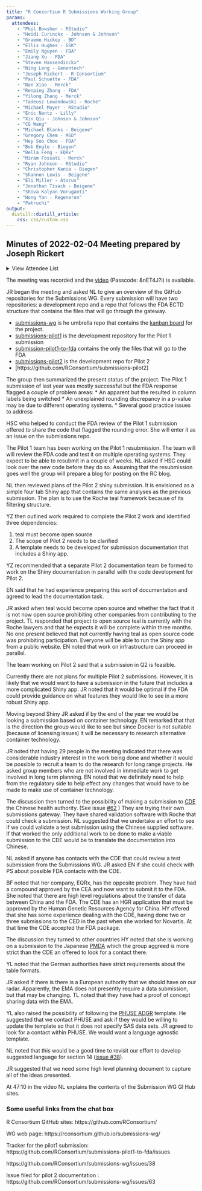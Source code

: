 ```yaml
---
title: "R Consortium R Submissions Working Group"
params:
  attendees:
    - "Phil Bowsher - RStudio" 
    - "Heidi Curinckx - Johnson & Johnson" 
    - "Graeme Hickey - BD" 
    - "Ellis Hughes - GSK" 
    - "Emily Nguyen - FDA" 
    - "Jiang Xu - FDA" 
    - "Steven Hassendinckx" 
    - "Ning Leng - Genentech" 
    - "Joseph Rickert - R Consortium" 
    - "Paul Schuette - FDA" 
    - "Nan Xiao - Merck" 
    - "Renping Zhang - FDA" 
    - "Yilong Zhang - Merck" 
    - "Tadeusz Lewandowski - Roche" 
    - "Michael Mayer - RStudio" 
    - "Eric Nantz - Lilly" 
    - "Xin Qiu - Johnson & Johnson" 
    - "CG Wang" 
    - "Michael Blanks - Beigene"
    - "Gregory Chem - MSD"
    - "Hey Soo Choo - FDA"
    - "Bob Engle - Biogen"
    - "Bella Feng - EQRx"
    - "Miram Fossati - Merck"
    - "Ryan Johnson - RStudio"
    - "Christopher Kania - Biogen"
    - "Shannon Lewis - Beigene"
    - "Eli Miller - Atorus"
    - "Jonathan Tisack - Beigene"
    - "Shiva Kalyan Voruganti"
    - "Hong Yan - Regeneron"
    - "Patruchi"
output: 
  distill::distill_article:
    css: css/custom.css
---
```


## Minutes of 2022-02-04 Meeting prepared by Joseph Rickert

<details>
  <summary>View Attendee List</summary>
  <p>`r glue::glue_collapse(params$attendees, sep="<br>")`</p>
</details>

The meeting was recorded and the [video](https://rstudio.zoom.us/rec/share/szar9nFQH0BF-BOn134TSLzfGH6n4VOJP8iibLdHnqgluDC7PAPn6C3sg0TiyLHg.b97ETbrhnfYgr3Wb?startTime=1643994263000) (Passcode: &nET4J?I) is available.

JR began the meeting and asked NL to give an overview of the GitHub repositories for the Submissions WG. Every submission will have two repositories: a development repo and a repo that follows the FDA ECTD structure that contains the files that will go through the gateway.  

* [submissions-wg](https://github.com/RConsortium/submissions-wg) is he umbrella repo that contains the [kanban board](https://github.com/RConsortium/submissions-wg/projects/2) for the project.
* [submissions-pilot1](https://github.com/RConsortium/submissions-pilot1) is the development repository for the Pilot 1 submission
* [submission-pilot1-to-fda](https://github.com/RConsortium/submissions-pilot1-to-fda) contains the only the files that will go to the FDA
* [submissions-pilot2](https://github.com/RConsortium/submissions-pilot2) is the development repo for Pilot 2
* [https://github.com/RConsortium/submissions-pilot2]

The group then summarized the present status of the project. The Pilot 1 submission of last year was mostly successful but the FDA response flagged a couple of problem areas:
* An apparent but the resulted in column labels being switched
* An unexplained rounding discrepancy in a p-value may be due to different operating systems.
* Several good practice issues to address

HSC who helped to conduct the FDA review of the Pilot 1 submission offered to share the code that flagged the rounding error. She will enter it as an issue on the submissions repo.

The Pilot 1 team has been working on the Pilot 1 resubmission. The team will will review the FDA code and test it on multiple operating systems. They expect to be able to resubmit in a couple of weeks. NL asked if HSC could look over the new code before they do so. Assuming that the resubmission goes well the group will prepare a blog for posting on the RC blog.

NL then reviewed plans of the Pilot 2 shiny submission. It is envisioned as a simple four tab Shiny app that contains the same analyses as the previous submission. The plan is to use the Roche teal framework because of its filtering structure. 

YZ then outlined work required to complete the Pilot 2 work and identified three dependencies:

1. teal must become open source
2. The scope of Pilot 2 needs to be clarified
3. A template needs to be developed for submission documentation that includes a Shiny app.

YZ recommended that a separate Pilot 2 documentation team be formed to work on the Shiny documentation in parallel with the code development for Pilot 2.

EN said that he had experience preparing this sort of documentation and agreed to lead the documentation task.

JR asked when teal would become open source and whether the fact that it is not now open source prohibiting other companies from contributing to the project. TL responded that project to open source teal is currently with the Roche lawyers and that he expects it will be complete within three months. No one present believed that not currently having teal as open source code was prohibiting participation. Everyone will be able to run the Shiny app from a public website. EN noted that work on infrastructure can proceed in parallel.

The team working on Pilot 2 said that a submission in Q2 is feasible.

Currently there are not plans for multiple Pilot 2 submissions. However, it is likely that we would want to have a submission in the future that includes a more complicated Shiny app. JR noted that it would be optimal if the FDA could provide guidance on what features they would like to see in a more robust Shiny app.

Moving beyond Shiny JR asked if by the end of the year we would be looking a submission based on container technology. EN remarked that that is the direction the group would like to see but since Docker is not suitable (because of licensing issues) it will be necessary to research alternative container technology.

JR noted that having 29 people in the meeting indicated that there was considerable industry interest in the work being done and whether it would be possible to recruit a team to do the research for long range projects. He asked group members who are not involved in immediate work to get involved in long term planning. EN noted that we definitely need to help from the regulatory side to help effect any changes that would have to be made to make use of container technology.

The discussion then turned to the possibility of making a submission to [CDE](https://credevo.com/articles/2021/02/25/china-drug-registration-process/) the Chinese health authority. (See issue [#62](https://github.com/RConsortium/submissions-wg/issues/62) ) They are trying their own submissions gateway. They have shared validation software with Roche that could check a submission. NL suggested that we undertake an effort to see if we could validate a test submission using the Chinese supplied software. If that worked the only additional work to be done to make a viable submission to the CDE would be to translate the documentation into Chinese. 

NL asked if anyone has contacts with the CDE that could review a test submission from the Submissions WG. JR asked EN if she could check with PS about possible FDA contacts with the CDE.

BF noted that her company, EQRx, has the opposite problem. They have had a compound approved by the CEA and now want to submit it to the FDA. She noted that there are high level regulations about the transfer of data between China and the FDA. The CDE has an HGR application that must be approved by the Human Genetic Resources Agency for China. HY offered that she has some experience dealing with the CDE, having done two or three submissions to the CED in the past when she worked for Novartis. At that time the CDE accepted the FDA package. 

The discussion they turned to other countries
HY noted that she is working on a submission to the Japanese [PMDA](https://www.pmda.go.jp/english/about-pmda/index.html) which the group aggreed is more strict than the CDE an offered to look for a contact there. 

YL noted that the German authorities have strict requirements about the table formats. 

JR asked if there is there is a European authority that we should have on our radar. Apparently, the EMA does not presently require a data submission, but that may be changing. TL noted that they have had a proof of concept sharing data with the EMA.

YL also raised the possibility of following the [PHUSE ADGR](https://advance.phuse.global/display/WEL/Analysis+Data+Reviewer%27s+Guide+%28ADRG%29+Package) template. He suggested that we contact PHUSE and ask if they would be willing to update the template so that it does not specify SAS data sets. JR agreed to look for a contact within PHUSE. We would want a language agnostic template.

NL noted that this would be a good time to revisit our effort to develop suggested language for section 14 ([issue #38](https://github.com/RConsortium/submissions-wg/issues/38)).

JR suggested that we need some high level planning document to capture all of the ideas presented.

At 47:10 in the video NL explains the contents of the Submission WG GI Hub sites.

### Some useful links from the chat box
R Consortium GitHub sites: https://github.com/RConsortium/

WG web page: https://rconsortium.github.io/submissions-wg/

Tracker for the pilot1 submission: https://github.com/RConsortium/submissions-pilot1-to-fda/issues

https://github.com/RConsortium/submissions-wg/issues/38

Issue filed for pilot 2 documentation : https://github.com/RConsortium/submissions-wg/issues/63
